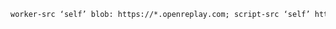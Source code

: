 
```html
worker-src ‘self’ blob: https://*.openreplay.com; script-src ‘self’ https://*.openreplay.com;
```
